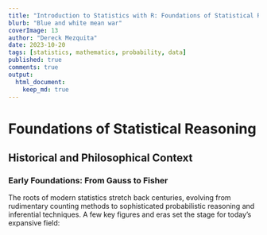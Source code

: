 ```yaml
---
title: "Introduction to Statistics with R: Foundations of Statistical Reasoning"
blurb: "Blue and white mean war"
coverImage: 13
author: "Dereck Mezquita"
date: 2023-10-20
tags: [statistics, mathematics, probability, data]
published: true
comments: true
output: 
  html_document:
    keep_md: true
---
```




# Foundations of Statistical Reasoning

## Historical and Philosophical Context

### Early Foundations: From Gauss to Fisher

The roots of modern statistics stretch back centuries, evolving from rudimentary counting methods to sophisticated probabilistic reasoning and inferential techniques. A few key figures and eras set the stage for today’s expansive field:
